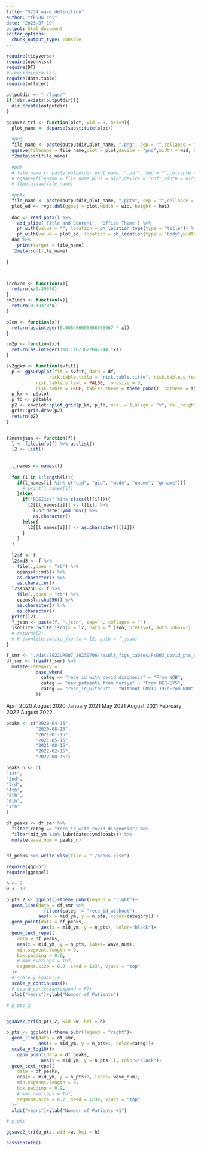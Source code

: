 ---
title: "S234_wave_definition"
author: "fk506.cni"
date: "2023-07-19"
output: html_document
editor_options: 
  chunk_output_type: console
---


```{r}
require(tidyverse)
require(openxlsx)
require(DT)
# require(parallel)
require(data.table)
require(officer)
```


```{r}
outputdir <- "./figs/"
if(!dir.exists(outputdir)){
  dir.create(outputdir)
}

ggsave2_tri <- function(plot, wid = 9, hei=9){
  plot_name <- deparse(substitute(plot))
  
  #png
  file_name <- paste(outputdir,plot_name, ".png", sep = "",collapse = "")
  ggsave(filename = file_name,plot = plot,device = "png",width = wid, height = hei,dpi = 300,units = "cm")
  f2metajson(file_name)
  
  #pdf
  # file_name <- paste(outputdir,plot_name, ".pdf", sep = "",collapse = "")
  # ggsave(filename = file_name,plot = plot,device = "pdf",width = wid, height = hei,dpi = 300,units = "cm")
  # f2metajson(file_name)
  
  #pptx
  file_name <- paste(outputdir,plot_name, ".pptx", sep = "",collapse = "")
  plot_ed <- rvg::dml(ggobj = plot,width = wid, height = hei)
  
  doc <- read_pptx() %>%
    add_slide('Title and Content', 'Office Theme') %>%
    ph_with(value = "", location = ph_location_type(type = "title")) %>%
    ph_with(value = plot_ed, location = ph_location(type = "body",width = cm2inch(wid), height = cm2inch(hei),left = 2, top = 2))
  doc %>%
    print(target = file_name)
  f2metajson(file_name)
  
}



inch2cm <- function(x){
  return(x/0.39370)
}
cm2inch <- function(x){
  return(0.39370*x)
}

p2cm <- function(x){
  return(as.integer(0.008466666666666667 * x))
}

cm2p <- function(x){
  return(as.integer(118.11023622047244 *x))
}

sv2ggkm <- function(svfit){
  p <- ggsurvplot(fit = svfit, data = df,
                risk.table.title = "risk.table.title", risk.table.y.text.col = TRUE,
           risk.table.y.text = FALSE, fontsize = 5,
           risk.table = TRUE, tables.theme = theme_pubr(), ggtheme = theme_pubr())
  p_km <- p$plot
  p_tb <- p$table
  p2 <- cowplot::plot_grid(p_km, p_tb, ncol = 1,align = "v", rel_heights = c(3,1))
  grid::grid.draw(p2)
  return(p2)
}


f2metajson <- function(f){
  l <- file.info(f) %>% as.list()
  l2 <- list()
  
  
  l_names <- names(l)
  
  for (i in 1:length(l)){
    if(l_names[i] %in% c("uid", "gid", "mode", "uname", "grname")){
      # print(l_names[i])
    }else{
      if("POSIXct" %in% class(l[[i]])){
        l2[[l_names[i]]] <- l[[i]] %>% 
          lubridate::ymd_hms() %>% 
          as.character()
      }else{
        l2[[l_names[i]]] <- as.character(l[[i]])
      }
    }
  }
  
  l2$f <- f
  l2$md5 <- f %>% 
    file(.,open = "rb") %>% 
    openssl::md5() %>% 
    as.character() %>% 
    as.character()
  l2$sha256 <- f %>% 
    file(.,open = "rb") %>% 
    openssl::sha256() %>% 
    as.character() %>% 
    as.character()
  print(l2)
  f_json <- paste(f, ".json", sep="", collapse = "")
  jsonlite::write_json(x = l2, path = f_json, pretty=T, auto_unbox=T)
  # return(l2)
  # # jsonlite::write_json(x = l2, path = f_json)
}
```


```{r}
f_smr <- "./dat/2022UR007_20230706/result_figs_tables/Ps003_covid_pts_dist/pts_dist_3_20230706_143353.csv"
df_smr <- fread(f_smr) %>% 
  mutate(category = 
           case_when(
             categ == "rece_id_with_covid_diagnosis" ~ "From NDB",
             categ == "new_patients_from_hersys" ~ "From HER-SYS",
             categ == "rece_id_without" ~ "Without COVID-19\nFrom NDB"
           ))
```

April 2020
August 2020
January 2021
May 2021
August 2021
February 2022
August 2022


```{r}
peaks <- c("2020-04-15", 
           "2020-08-15",
           "2021-01-15",
           "2021-05-15",
           "2021-08-15",
           "2022-02-15",
           "2022-08-15")

peaks_n <- c(
"1st",
"2nd",
"3rd",
"4th",
"5th",
"6th",
"7th"
)

df_peaks <- df_smr %>% 
  filter(categ == "rece_id_with_covid_diagnosis") %>% 
  filter(mid_ym %in% lubridate::ymd(peaks)) %>% 
  mutate(wave_num = peaks_n)


df_peaks %>% write.xlsx(file = "./peaks.xlsx")


```


```{r}
require(ggpubr)
require(ggrepel)

h <- 9
w <- 18

p_pts_2 <- ggplot()+theme_pubr(legend = "right")+
  geom_line(data = df_smr %>% 
              filter(categ != "rece_id_without"),
            aes(x = mid_ym, y = n_pts, color=category)) +
  geom_point(data = df_peaks,
             aes(x = mid_ym, y = n_pts), color="black")+
  geom_text_repel(
    data = df_peaks,
    aes(x = mid_ym, y = n_pts, label= wave_num),
    min.segment.length = 0,
    box.padding = 0.9,
    # max.overlaps = Inf,
    segment.size = 0.2 ,seed = 1234, vjust = "top"
  )+
  # scale_y_log10()+
  scale_y_continuous()+
  # coord_cartesian(expand = F)+
  xlab("years")+ylab("Number of Patients")

# p_pts_2


ggsave2_tri(p_pts_2, wid =w, hei = h)
```



```{r}
p_pts <- ggplot()+theme_pubr(legend = "right")+
  geom_line(data = df_smr,
            aes(x = mid_ym, y = n_pts+1, color=categ))+
  scale_y_log10()+
    geom_point(data = df_peaks,
             aes(x = mid_ym, y = n_pts+1), color="black")+
  geom_text_repel(
    data = df_peaks,
    aes(x = mid_ym, y = n_pts+1, label= wave_num),
    min.segment.length = 0,
    box.padding = 0.9,
    # max.overlaps = Inf,
    segment.size = 0.2 ,seed = 1234, vjust = "top"
  )+
  xlab("years")+ylab("Number of Patients +1")

# p_pts

ggsave2_tri(p_pts, wid =w, hei = h)
```


```{r}
sessionInfo()
```

